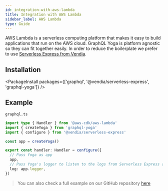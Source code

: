 ```yaml
---
id: integration-with-aws-lambda
title: Integration with AWS Lambda
sidebar_label: AWS Lambda
type: Guide
---
```


AWS Lambda is a serverless computing platform that makes it easy to build applications that run on the AWS cloud. GraphQL Yoga is platform agnostic so they can fit together easily.
In order to reduce the boilerplate we prefer to use [Serverless Express from Vendia](https://github.com/vendia/serverless-express).

## Installation

<PackageInstall
  packages={['graphql', '@vendia/serverless-express', 'graphql-yoga']}
/>

## Example

`graphql.ts`

```ts
import type { Handler } from '@aws-cdk/aws-lambda'
import { createYoga } from 'graphql-yoga'
import { configure } from '@vendia/serverless-express'

const app = createYoga()

export const handler: Handler = configure({
  // Pass Yoga as app
  app,
  // Pass Yoga's logger to listen to the logs from Serverless Express as well
  log: app.logger,
})
```

> You can also check a full example on our GitHub repository [here](https://github.com/dotansimha/graphql-yoga/tree/master/examples/aws-lambda)
